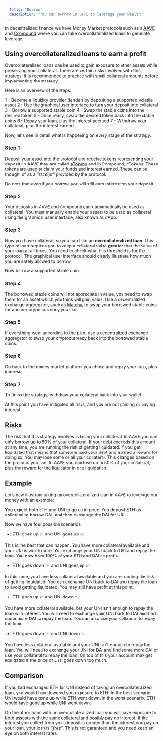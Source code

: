 ```yaml
---
  title: "Borrow"
  description: "You can borrow in DeFi to leverage your wealth."
---
```


In decentralized finance we have Money Market protocols such as a [AAVE](/projects/aave) and [Compound](/projects/compound) where you can take overcollateralized loans to generate leverage.

## Using overcollateralized loans to earn a profit

Overcollateralized loans can be used to gain exposure to other assets while preserving your collateral. There are certain risks involved with this strategy. It is recommended to practice with small collateral amounts before implementing the strategy.

Here is an overview of the steps:

1 - Become a liquidity provider (lender) by depositing a supported volatile asset
2 - Use the graphical user interface to turn your deposit into collateral
3 - Borrow a supported stable coin
4 - Swap the stable coins into the desired token
5 - Once ready, swap the desired token back into the stable coins
6 - Repay your loan, plus the interest accrued
7 - Withdraw your collateral, plus the interest earned

Now, let's see in detail what is happening on every stage of the strategy.

### Step 1 

Deposit your asset into the protocol and receive tokens representing your deposit. In AAVE they are called [aTokens](https://aave.com/atokens) and in Compound, cTokens. These tokens are used to claim your funds and interest earned. These can be thought of as a _"receipt"_ provided by the protocol.

Do note that even if you borrow, you will still earn interest on your deposit.

### Step 2

Your deposits in AAVE and Compound can't automatically be used as collateral. You must manually enable your assets to be used as collateral using the graphical user interface, also known as dApp.

### Step 3

Now you have collateral, so you can take an **overcollateralized loan**. This type of loan requires you to keep a collateral value **greater** that the value of your loan at all times. You need to check what this threshold is for the protocol. The graphical user interface should clearly illustrate how much you are safely allowed to borrow.

Now borrow a supported stable coin. 

### Step 4

The borrowed stable coins will not appreciate in value, you need to swap them for an asset which you think will gain value. Use a decentralized exchange aggregator, such as [Matcha](https://matcha.xyz), to swap your borrowed stable coins for another cryptocurrency you like.

### Step 5

If everything went according to the plan, use a decentralized exchange aggregator to swap your cryptocurrency back into the borrowed stable coins.

### Step 6

Go back to the money market platform you chose and repay your loan, plus interest.

### Step 7 

To finish the strategy, withdraw your collateral back into your wallet. 

At this point you have mitigated all risks, and you are not gaining or paying interest.

## Risks

The risk that this strategy involves is losing your collateral. In AAVE you can only borrow up to 80% of your collateral. If your debt exceeds this amount at any time, you are running the risk of getting liquidated. If you get liquidated that means that someone paid your debt and earned a reward for doing so. You may lose some or all your collateral. This changes based on the protocol you use. In AAVE you can lose up to 50% of your collateral, plus the reward for the liquidator in one liquidation.

## Example

Let’s now illustrate taking an overcollateralized loan in AAVE to leverage our money with an example:

You expect both ETH and UNI to go up in price. You deposit ETH as collateral to borrow DAI, and then exchange the DAI for UNI.

Now we have four possible scenarios:

- ETH goes up 📈 and UNI goes up 📈

This is the best that can happen. You have more collateral available and your UNI is worth more. You exchange your UNI back to DAI and repay the loan. You now have 100% of your ETH and DAI as profit.

- ETH goes down 📉 and UNI goes up 📈

In this case, you have less collateral available and you are running the risk of getting liquidated. You can exchange UNI back to DAI and repay the loan to avoid getting liquidated. You may still have profit at this point.

- ETH goes up 📈 and UNI down 📉

You have more collateral available, but your UNI isn't enough to repay the loan with interest. You will need to exchange your UNI back to DAI and find some more DAI to repay the loan. You can also use your collateral to repay the loan.

- ETH goes down 📉 and UNI down 📉

You have less collateral available and your UNI isn't enough to repay the loan. You will need to exchange your UNI for DAI and find some more DAI or use your collateral to repay the loan. On top of this your account may get liquidated if the price of ETH goes down too much.

## Comparison

If you had exchanged ETH for UNI instead of taking an overcollateralized loan, you would have lowered you exposure to ETH. In the best scenario UNI would have gone up while ETH went down. In the worst scenario, ETH would have gone up while UNI went down.

On the other hand with an overcollateralized loan you will have exposure to both assests with the same collateral and posibly pay no interest. If the interest you collect from your deposit is greater than the interest you pay on your loan, your loan is _"free"_. This is not garanteed and you need keep an eye on both interest rates.